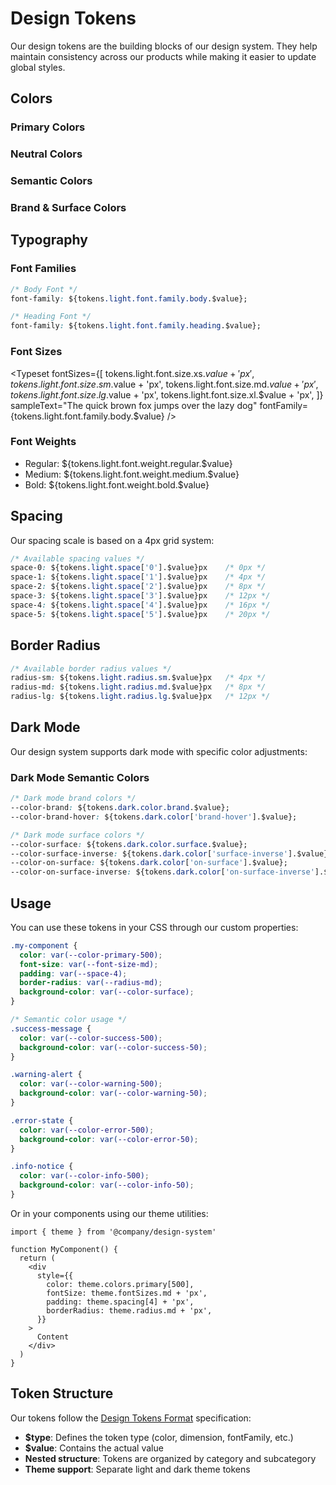 
<Meta title="Documentation/Design Tokens" />

# Design Tokens

Our design tokens are the building blocks of our design system. They help maintain consistency across our products while making it easier to update global styles.

## Colors

### Primary Colors

<ColorPalette>
  <ColorItem 
    title="Primary" 
    subtitle="Brand primary color palette"
    colors={{ 
      50: tokens.light.color.primary['50'].$value,
      100: tokens.light.color.primary['100'].$value,
      200: tokens.light.color.primary['200'].$value,
      300: tokens.light.color.primary['300'].$value,
      400: tokens.light.color.primary['400'].$value,
      500: tokens.light.color.primary['500'].$value,
      600: tokens.light.color.primary['600'].$value,
      700: tokens.light.color.primary['700'].$value,
      800: tokens.light.color.primary['800'].$value,
      900: tokens.light.color.primary['900'].$value,
    }} 
  />
</ColorPalette>

### Neutral Colors

<ColorPalette>
  <ColorItem 
    title="Neutral" 
    subtitle="For text, borders, and backgrounds"
    colors={{ 
      0: tokens.light.color.neutral['0'].$value,
      50: tokens.light.color.neutral['50'].$value,
      100: tokens.light.color.neutral['100'].$value,
      200: tokens.light.color.neutral['200'].$value,
      300: tokens.light.color.neutral['300'].$value,
      400: tokens.light.color.neutral['400'].$value,
      500: tokens.light.color.neutral['500'].$value,
      600: tokens.light.color.neutral['600'].$value,
      700: tokens.light.color.neutral['700'].$value,
      800: tokens.light.color.neutral['800'].$value,
      900: tokens.light.color.neutral['900'].$value,
    }} 
  />
</ColorPalette>

### Semantic Colors

<ColorPalette>
  <ColorItem 
    title="Success" 
    subtitle="For positive actions and states"
    colors={{ 
      50: tokens.light.color.success['50'].$value,
      100: tokens.light.color.success['100'].$value,
      200: tokens.light.color.success['200'].$value,
      300: tokens.light.color.success['300'].$value,
      400: tokens.light.color.success['400'].$value,
      500: tokens.light.color.success['500'].$value,
      600: tokens.light.color.success['600'].$value,
      700: tokens.light.color.success['700'].$value,
      800: tokens.light.color.success['800'].$value,
      900: tokens.light.color.success['900'].$value,
    }} 
  />
  <ColorItem 
    title="Warning" 
    subtitle="For cautionary messages"
    colors={{ 
      50: tokens.light.color.warning['50'].$value,
      100: tokens.light.color.warning['100'].$value,
      200: tokens.light.color.warning['200'].$value,
      300: tokens.light.color.warning['300'].$value,
      400: tokens.light.color.warning['400'].$value,
      500: tokens.light.color.warning['500'].$value,
      600: tokens.light.color.warning['600'].$value,
      700: tokens.light.color.warning['700'].$value,
      800: tokens.light.color.warning['800'].$value,
      900: tokens.light.color.warning['900'].$value,
    }} 
  />
  <ColorItem 
    title="Error" 
    subtitle="For error states"
    colors={{ 
      50: tokens.light.color.error['50'].$value,
      100: tokens.light.color.error['100'].$value,
      200: tokens.light.color.error['200'].$value,
      300: tokens.light.color.error['300'].$value,
      400: tokens.light.color.error['400'].$value,
      500: tokens.light.color.error['500'].$value,
      600: tokens.light.color.error['600'].$value,
      700: tokens.light.color.error['700'].$value,
      800: tokens.light.color.error['800'].$value,
      900: tokens.light.color.error['900'].$value,
    }} 
  />
  <ColorItem 
    title="Info" 
    subtitle="For informational content"
    colors={{ 
      50: tokens.light.color.info['50'].$value,
      100: tokens.light.color.info['100'].$value,
      200: tokens.light.color.info['200'].$value,
      300: tokens.light.color.info['300'].$value,
      400: tokens.light.color.info['400'].$value,
      500: tokens.light.color.info['500'].$value,
      600: tokens.light.color.info['600'].$value,
      700: tokens.light.color.info['700'].$value,
      800: tokens.light.color.info['800'].$value,
      900: tokens.light.color.info['900'].$value,
    }} 
  />
</ColorPalette>

### Brand & Surface Colors

<ColorPalette>
  <ColorItem 
    title="Brand" 
    subtitle="Primary brand color"
    colors={{ 
      brand: tokens.light.color.brand.$value,
      'brand-hover': tokens.light.color['brand-hover'].$value,
    }} 
  />
  <ColorItem 
    title="Surface" 
    subtitle="Background and surface colors"
    colors={{ 
      surface: tokens.light.color.surface.$value,
      'surface-inverse': tokens.light.color['surface-inverse'].$value,
      'on-surface': tokens.light.color['on-surface'].$value,
      'on-surface-inverse': tokens.light.color['on-surface-inverse'].$value,
    }} 
  />
</ColorPalette>

## Typography

### Font Families

```css
/* Body Font */
font-family: ${tokens.light.font.family.body.$value};

/* Heading Font */
font-family: ${tokens.light.font.family.heading.$value};
```

### Font Sizes

<Typeset 
  fontSizes={[
    tokens.light.font.size.xs.$value + 'px',
    tokens.light.font.size.sm.$value + 'px',
    tokens.light.font.size.md.$value + 'px',
    tokens.light.font.size.lg.$value + 'px',
    tokens.light.font.size.xl.$value + 'px',
  ]}
  sampleText="The quick brown fox jumps over the lazy dog"
  fontFamily={tokens.light.font.family.body.$value}
/>

### Font Weights

- Regular: ${tokens.light.font.weight.regular.$value}
- Medium: ${tokens.light.font.weight.medium.$value}
- Bold: ${tokens.light.font.weight.bold.$value}

## Spacing

Our spacing scale is based on a 4px grid system:

```css
/* Available spacing values */
space-0: ${tokens.light.space['0'].$value}px    /* 0px */
space-1: ${tokens.light.space['1'].$value}px    /* 4px */
space-2: ${tokens.light.space['2'].$value}px    /* 8px */
space-3: ${tokens.light.space['3'].$value}px    /* 12px */
space-4: ${tokens.light.space['4'].$value}px    /* 16px */
space-5: ${tokens.light.space['5'].$value}px    /* 20px */
```

## Border Radius

```css
/* Available border radius values */
radius-sm: ${tokens.light.radius.sm.$value}px   /* 4px */
radius-md: ${tokens.light.radius.md.$value}px   /* 8px */
radius-lg: ${tokens.light.radius.lg.$value}px   /* 12px */
```

## Dark Mode

Our design system supports dark mode with specific color adjustments:

### Dark Mode Semantic Colors

<ColorPalette>
  <ColorItem 
    title="Success (Dark)" 
    subtitle="Success colors for dark theme"
    colors={{ 
      500: tokens.dark.color.success['500'].$value,
      600: tokens.dark.color.success['600'].$value,
      700: tokens.dark.color.success['700'].$value,
    }} 
  />
  <ColorItem 
    title="Warning (Dark)" 
    subtitle="Warning colors for dark theme"
    colors={{ 
      500: tokens.dark.color.warning['500'].$value,
      600: tokens.dark.color.warning['600'].$value,
      700: tokens.dark.color.warning['700'].$value,
    }} 
  />
  <ColorItem 
    title="Error (Dark)" 
    subtitle="Error colors for dark theme"
    colors={{ 
      500: tokens.dark.color.error['500'].$value,
      600: tokens.dark.color.error['600'].$value,
      700: tokens.dark.color.error['700'].$value,
    }} 
  />
  <ColorItem 
    title="Info (Dark)" 
    subtitle="Info colors for dark theme"
    colors={{ 
      500: tokens.dark.color.info['500'].$value,
      600: tokens.dark.color.info['600'].$value,
      700: tokens.dark.color.info['700'].$value,
    }} 
  />
</ColorPalette>

```css
/* Dark mode brand colors */
--color-brand: ${tokens.dark.color.brand.$value};
--color-brand-hover: ${tokens.dark.color['brand-hover'].$value};

/* Dark mode surface colors */
--color-surface: ${tokens.dark.color.surface.$value};
--color-surface-inverse: ${tokens.dark.color['surface-inverse'].$value};
--color-on-surface: ${tokens.dark.color['on-surface'].$value};
--color-on-surface-inverse: ${tokens.dark.color['on-surface-inverse'].$value};
```

## Usage

You can use these tokens in your CSS through our custom properties:

```css
.my-component {
  color: var(--color-primary-500);
  font-size: var(--font-size-md);
  padding: var(--space-4);
  border-radius: var(--radius-md);
  background-color: var(--color-surface);
}

/* Semantic color usage */
.success-message {
  color: var(--color-success-500);
  background-color: var(--color-success-50);
}

.warning-alert {
  color: var(--color-warning-500);
  background-color: var(--color-warning-50);
}

.error-state {
  color: var(--color-error-500);
  background-color: var(--color-error-50);
}

.info-notice {
  color: var(--color-info-500);
  background-color: var(--color-info-50);
}
```

Or in your components using our theme utilities:

```tsx
import { theme } from '@company/design-system'

function MyComponent() {
  return (
    <div
      style={{
        color: theme.colors.primary[500],
        fontSize: theme.fontSizes.md + 'px',
        padding: theme.spacing[4] + 'px',
        borderRadius: theme.radius.md + 'px',
      }}
    >
      Content
    </div>
  )
}
```

## Token Structure

Our tokens follow the [Design Tokens Format](https://design-tokens.github.io/) specification:

- **$type**: Defines the token type (color, dimension, fontFamily, etc.)
- **$value**: Contains the actual value
- **Nested structure**: Tokens are organized by category and subcategory
- **Theme support**: Separate light and dark theme tokens 